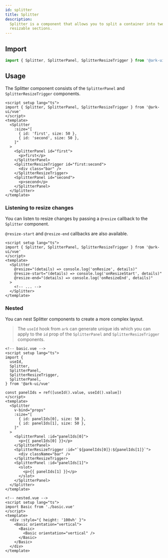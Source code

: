 ```yaml
---
id: splitter
title: Splitter
description:
  Splitter is a component that allows you to split a container into two or more
  resizable sections.
---
```



## Import

```ts
import { Splitter, SplitterPanel, SplitterResizeTrigger } from '@ark-ui/vue'
```

## Usage

The Splitter component consists of the `SplitterPanel` and
`SplitterResizeTrigger` components.

```vue
<script setup lang="ts">
import { Splitter, SplitterPanel, SplitterResizeTrigger } from '@ark-ui/vue'
</script>
<template>
  <Splitter
    :size="[
      { id: 'first', size: 50 },
      { id: 'second', size: 50 },
    ]"
  >
    <SplitterPanel id="first">
      <p>first</p>
    </SplitterPanel>
    <SplitterResizeTrigger id="first:second">
      <div class="bar" />
    </SplitterResizeTrigger>
    <SplitterPanel id="second">
      <p>second</p>
    </SplitterPanel>
  </Splitter>
</template>
```

### Listening to resize changes

You can listen to resize changes by passing a `@resize` callback to the
`Splitter` component.

`@resize-start` and `@resize-end` callbacks are also available.

```vue
<script setup lang="ts">
import { Splitter, SplitterPanel, SplitterResizeTrigger } from '@ark-ui/vue'
</script>
<template>
  <Splitter
    @resize="(details) => console.log('onResize', details)"
    @resize-start="(details) => console.log('onResizeStart', details)"
    @resize-end="(details) => console.log('onResizeEnd', details)"
  >
    <!-- ... -->
  </Splitter>
</template>
```

### Nested

You can nest Splitter components to create a more complex layout.

> The `useId` hook from `ark` can generate unique ids which you can apply to the
> `id` prop of the `SplitterPanel` and `SplitterResizeTrigger` components.

```vue
<!-- basic.vue -->
<script setup lang="ts">
import {
  useId,
  Splitter,
  SplitterPanel,
  SplitterResizeTrigger,
  SplitterPanel,
} from '@ark-ui/vue'

const panelIds = ref([useId().value, useId().value])
</script>
<template>
  <Splitter
    v-bind="props"
    :size="[
      { id: panelIds[0], size: 50 },
      { id: panelIds[1], size: 50 },
    ]"
  >
    <SplitterPanel :id="panelIds[0]">
      <p>{{ panelIds[0] }}</p>
    </SplitterPanel>
    <SplitterResizeTrigger :id="`${panelIds[0]}:${panelIds[1]}`">
      <div className="bar" />
    </SplitterResizeTrigger>
    <SplitterPanel :id="panelIds[1]">
      <slot>
        <p>{{ panelIds[1] }}</p>
      </slot>
    </SplitterPanel>
  </Splitter>
</template>
```

```vue
<!-- nested.vue -->
<script setup lang="ts">
import Basic from './basic.vue'
</script>
<template>
  <div :style="{ height: '100vh' }">
    <Basic orientation="vertical">
      <Basic>
        <Basic orientation="vertical" />
      </Basic>
    </Basic>
  </div>
</template>
```

